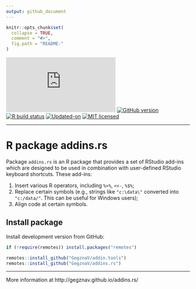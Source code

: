 ```yaml
---
output: github_document
---
```


<!-- README.md is generated from README.Rmd. Please edit that file -->

```r
knitr::opts_chunk$set(
  collapse = TRUE,
  comment = "#>",
  fig.path = "README-"
)
```

<!-- badges: start -->
[![CRAN_Status_Badge](http://www.r-pkg.org/badges/version/addins.rs)](https://cran.r-project.org/package=addins.rs)
[![GitHub version](https://img.shields.io/badge/GitHub-`r packageVersion("addins.rs")`-brightgreen.svg)](https://github.com/GegznaV/addins.rs)
[![R build status](https://github.com/GegznaV/addins.rs/workflows/R-CMD-check/badge.svg)](https://github.com/GegznaV/addins.rs/actions)
[![Updated-on](https://img.shields.io/badge/Updated%20on-`r gsub('-', '--', Sys.Date())`-yellowgreen.svg)](/commits/master)
[![MIT licensed](https://img.shields.io/badge/license-MIT-blue.svg)](https://opensource.org/licenses/MIT)
<!-- badges: end -->



<!--
```r
knitr::include_graphics("http://gegznav.github.io/addins.rs/logo.png")
```
-->
***

<!-- <img src="http://gegznav.github.io/addins.rs/logo.png" align="right" width="15%" height="15%"/>  -->
   
R package **addins.rs**  
=========================================================================

Package `addins.rs` is an R package that provides a set of RStudio add-ins which
are designed to be used in
combination with user-defined RStudio keyboard shortcuts. These
add-ins:

1. Insert various R operators, including `%>%`, `<<-`, `%$%`;  
2. Replace certain symbols (e.g., strings like `"c:\data\"` converted into `"c:/data/"`. This can be useful for Windows users);  
3. Align code at certain symbols.

<!-- 
1) **format text in R Markdown documents**: 
    - **enclose** either selected text or selected rows with special symbols and text gets inerpreted in a special way when rendered with R Markdown (e.g., converts "bold" into "\*\*bold\*\*"
that is interpreted as "**bold**").
2) **insert** text (e.g., operators `%>%`, `<<-`, `%$%`) at the cursor position; 
3)  **replace** symbols in selected
pieces of text (e.g., convert backslashes to forward slashes which results 
in strings like `"c:\data\"` converted into `"c:/data/"`). 
-->



Install package
---------------------------

<!-- Install released version from CRAN: -->
<!-- ```{r Install package from CRAN, eval=FALSE} -->
<!-- install.packages("addins.rs") -->
<!-- ``` -->

Install development version from GitHub:
```r
if (!require(remotes)) install.packages("remotes")

remotes::install_github("GegznaV/addin.tools")
remotes::install_github("GegznaV/addins.rs")
```

<!-- Recommended workflow and a few examples -->
<!-- ----------------------------------------------------- -->

<!-- Get started online http://gegznav.github.io/addins.rs/articles/v1_workflow.html -->

<!-- And offline: -->
<!-- ```{r, eval=FALSE} -->
<!-- vignette("v1_workflow", package = "addins.rs") -->
<!-- ``` -->
<!-- browseVignettes("addins.rs") -->

***

More information at http://gegznav.github.io/addins.rs/
